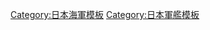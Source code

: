 {{Navbox
|name = 日本運輸艦
|title = [[大日本帝國海軍]]{{Link-ja|運輸艦|輸送艦}}
|bodyclass = hlist
|image = [[File:Naval Ensign of Japan.svg|75px]]
|above = <nowiki>* 其會再重新分類</nowiki>

|group1 = 運輸艦
|list1 = {{Navbox|child
|groupstyle = width:8em;
|group1 =
|list1 =
* [[富士號戰艦|富士]]*
* [[宗谷號巡視船|宗谷]]

|group2 = 捕獲、戰利艦
|list2 =
* {{Link-ja|若宮號水上飛機母艦|若宮 (水上機母艦)|若宮}}*
* {{Link-ja|高崎號運送艦|高崎 (運送艦)|高崎}}
* {{link-ja|松江號海防艦|松江 (海防艦)|松江}}*
* {{Link-ja|青島號運輸艦|青島 (運輸艦)|青島}}
* {{Link-ja|勞山號運送艦|労山 (運送艦)|勞山}}
* {{Link-ja|膠州號測量艦|膠州 (測量艦)|膠州}}*
}}

|group2 = [[補給艦|給油艦]]
|list2 ={{Navbox|child
|groupstyle = width:8em;

|group1 =
|list1 =
* {{Link-ja|志自岐號給油艦|志自岐 (給油艦)|志自岐}}
* {{Link-ja|洲埼號給油艦|洲埼 (給油艦)|洲埼}}
* {{Link-ja|劍埼號給油艦|剣埼 (給油艦)|劍埼}}
* {{Link-ja|野間號給油艦|野間 (給油艦)|野間}}
* {{Link-ja|神威號水上飛機母艦|神威 (水上機母艦)|神威}}*
* {{Link-ja|風早號給油艦|風早 (給油艦)|風早}}
* {{Link-ja|速吸號給油艦|速吸 (給油艦)|速吸}}
* {{Link-ja|針尾號給油艦|針尾 (給油艦)|針尾}}

|group2 = <div style="text-align: center;">{{Link-ja|知床型給油艦|知床型給油艦|知床型}}</div>
|list2 =
* [[能登呂號水上飛機母艦|能登呂]]*
* {{Link-ja|知床號給油艦|知床 (給油艦)|知床}}
* {{Link-ja|襟裳號給油艦|襟裳 (給油艦)|襟裳}}
* {{Link-ja|佐多號給油艦|佐多 (給油艦)|佐多}}
* {{Link-ja|鶴見號給油艦|鶴見 (給油艦)|鶴見}}
* {{Link-ja|尻矢號給油艦|尻矢 (給油艦)|尻矢}}
* {{Link-ja|石廊號給油艦|石廊 (給油艦)|石廊}}

|group3 = <div style="text-align: center;">{{Link-ja|隠戶型給油艦|隠戸型給油艦|隠戶型}}</div>
|list3 =
* {{Link-ja|隠戶號給油艦|隠戸 (給油艦)|隠戶}}
* {{Link-ja|早鞆號給油艦|早鞆 (給油艦)|早鞆}}
* {{Link-ja|鳴戶號給油艦|鳴戸 (給油艦)|鳴戶}}

|group4 = <div style="text-align: center;">{{Link-ja|洲埼型給油艦|洲埼型給油艦|洲埼型}}</div>
|list4 =
* {{Link-ja|洲埼號輕質油運搬艦|洲埼 (軽質油運搬艦)|洲埼}}
* {{Link-ja|高崎號輕質油運搬艦|高崎 (軽質油運搬艦)|高崎}}

|group5 = <div style="text-align: center;">{{Link-ja|足摺型給油艦|足摺型給油艦|足摺型}}</div>
|list5 =
* {{Link-ja|足摺號輕質油運搬艦|足摺 (軽質油運搬艦)|足摺}}
* {{Link-ja|塩屋號輕質油運搬艦|塩屋 (軽質油運搬艦)|塩屋}}

|group6 = <div style="text-align: center;">{{Link-ja|鷹野型給油艦|鷹野型給油艦|鷹野型}}</div>
|list6 =
* 所有同級艦中止建造

|group7 = 捕獲、戰利艦
|list7 =
* {{Link-ja|大瀨號給油艦|大瀬 (給油艦)|大瀨}}
}}

|group3 = [[煤船|給炭艦]]
|list3 = {{Navbox|child
|groupstyle = width:8em;
|group1 = {{Link-ja|室戶型給炭艦|室戸型給炭艦|室戶型}}
|list1 =
* {{Link-ja|室戶號給炭艦|室戸 (給炭艦)|室戶}}
* {{Link-ja|野島號給炭艦|野島 (給炭艦)|野島}}
}}

|group4 = 給兵艦
|list4 =
* {{Link-ja|樫野號給兵艦|樫野 (給兵艦)|樫野}}

|group5 = 給糧艦
|list5 = {{Navbox|child
|groupstyle = width:8em;
|group1 =
|list1 =
* {{Link-ja|間宮號給糧艦|間宮 (給糧艦)|間宮}}
* {{Link-ja|伊良湖號給糧艦|伊良湖 (給糧艦)|伊良湖}}
* {{Link-ja|野埼號給糧艦|野埼 (給糧艦)|野埼}}
* {{Link-ja|鞍埼號給糧艦|鞍埼 (給糧艦)|鞍埼}}

|group2 = [[杵埼型給糧船|杵埼型]]
|list2 =
* {{Link-ja|杵埼號給糧艦|杵埼 (給糧艦)|杵埼}}
* [[早埼號給糧艦|早埼]]
* [[白埼號給糧艦|白埼]]
* [[荒埼號給糧艦|荒埼]]

|group3 = [[針尾型給糧艦|針尾型]]
|list3 =
* 所有同級艦中止建造
}}

|below =
* [[Template:日本戰艦|戰艦]]
* [[Template:日本航空母艦|航空母艦]]
* 巡洋艦
** [[Template:日本防護巡洋艦|防護巡洋艦]]
** [[Template:日本裝甲巡洋艦|裝甲巡洋艦]]
** [[Template:日本輕巡洋艦|輕巡洋艦]]
** [[Template:日本重巡洋艦|重巡洋艦]]
* [[Template:日本驅逐艦|驅逐艦]]
* [[Template:日本潜艦|潜艦]]
* [[Template:日本海防艦|海防艦]]<br/>[[大日本帝國海軍艦艇列表]] 
}}<noinclude>
{{collapsible option}}
[[Category:日本海軍模板]]
[[Category:日本軍艦模板]]
</noinclude>